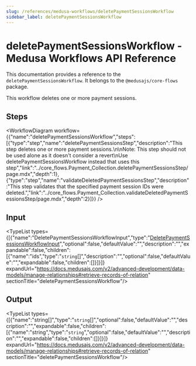 ```yaml
---
slug: /references/medusa-workflows/deletePaymentSessionsWorkflow
sidebar_label: deletePaymentSessionsWorkflow
---
```



# deletePaymentSessionsWorkflow - Medusa Workflows API Reference

This documentation provides a reference to the `deletePaymentSessionsWorkflow`. It belongs to the `@medusajs/core-flows` package.

This workflow deletes one or more payment sessions.

## Steps

<WorkflowDiagram workflow={{"name":"deletePaymentSessionsWorkflow","steps":[{"type":"step","name":"deletePaymentSessionsStep","description":"This step deletes one or more payment sessions.\n\nNote: This step should not be used alone as it doesn't consider a revert\nUse deletePaymentSessionsWorkflow instead that uses this step","link":"../core_flows.Payment_Collection.deletePaymentSessionsStep/page.mdx","depth":1},{"type":"step","name":"validateDeletedPaymentSessionsStep","description":"This step validates that the specified payment session IDs were deleted.","link":"../core_flows.Payment_Collection.validateDeletedPaymentSessionsStep/page.mdx","depth":2}]}} />

## Input

<TypeList types={[{"name":"DeletePaymentSessionsWorkflowInput","type":"[DeletePaymentSessionsWorkflowInput](../../../interfaces/core_flows.DeletePaymentSessionsWorkflowInput/page.mdx)","optional":false,"defaultValue":"","description":"","expandable":false,"children":[{"name":"ids","type":"`string`[]","description":"","optional":false,"defaultValue":"","expandable":false,"children":[]}]}]} expandUrl="https://docs.medusajs.com/v2/advanced-development/data-models/manage-relationships#retrieve-records-of-relation" sectionTitle="deletePaymentSessionsWorkflow"/>

## Output

<TypeList types={[{"name":"string[]","type":"`string`[]","optional":false,"defaultValue":"","description":"","expandable":false,"children":[{"name":"string","type":"`string`","optional":false,"defaultValue":"","description":"","expandable":false,"children":[]}]}]} expandUrl="https://docs.medusajs.com/v2/advanced-development/data-models/manage-relationships#retrieve-records-of-relation" sectionTitle="deletePaymentSessionsWorkflow"/>
